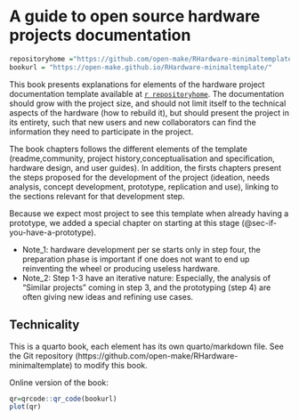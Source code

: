 # A guide to open source hardware projects documentation {.unnumbered}

```r
repositoryhome ="https://github.com/open-make/RHardware-minimaltemplate"
bookurl = "https://open-make.github.io/RHardware-minimaltemplate/"
```




This book presents explanations for elements of the hardware project documentation template available at [`r repositoryhome`](`r repositoryhome`).
The documentation should grow with the project size, and should not limit itself to the technical aspects of the hardware (how to rebuild it), but should present the project in its entirety, such that new users and new collaborators can find the information they need to participate in the project.

The book chapters follows the different elements of the template (readme,community, project history,conceptualisation and specification, hardware design, and user guides).
In addition, the firsts chapters present the steps proposed for the development of the project (ideation, needs analysis, concept development, prototype, replication and use), linking to the sections relevant for that development step.

Because we expect most project to see this template when already having a prototype, we added a special chapter on starting at this stage (@sec-if-you-have-a-prototype).

-   Note_1: hardware development per se starts only in step four, the preparation phase is important if one does not want to end up reinventing the wheel or producing useless hardware.
-   Note_2: Step 1-3 have an iterative nature: Especially, the analysis of "Similar projects" coming in step 3, and the prototyping (step 4) are often giving new ideas and refining use cases.

## Technicality

This is a quarto book, each element has its own quarto/markdown file.
See the Git repository (https://github.com/open-make/RHardware-minimaltemplate) to modify this book.

Online version of the book:

```r

qr=qrcode::qr_code(bookurl)
plot(qr)
```
